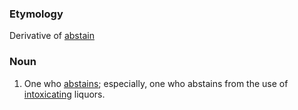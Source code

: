 ===Etymology===
Derivative of [[abstain]]
===Noun===
#One who [[abstains]]; especially, one who abstains from the use of [[intoxicating]] liquors.